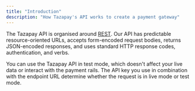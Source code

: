 ```yaml
---
title: "Introduction"
description: "How Tazapay's API works to create a payment gateway"
---
```


The Tazapay API is organised around [REST](https://en.wikipedia.org/wiki/Representational_state_transfer). Our API has predictable resource-oriented URLs, accepts form-encoded request bodies, returns JSON-encoded responses, and uses standard HTTP response codes, authentication, and verbs.

You can use the Tazapay API in test mode, which doesn't affect your live data or interact with the payment rails. The API key you use in combination with the endpoint URL determine whether the request is in live mode or test mode.
